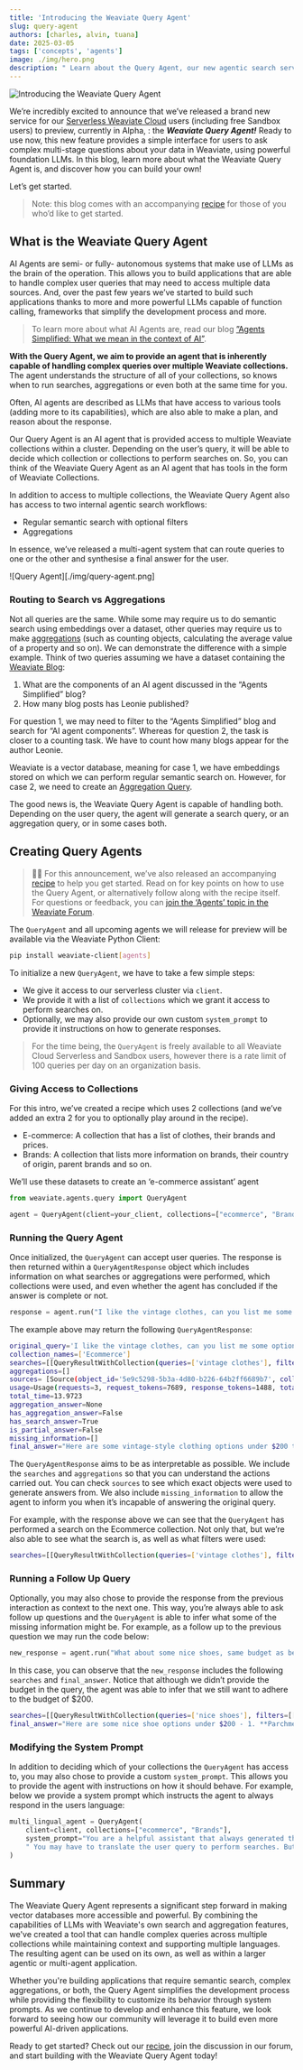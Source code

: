 ```yaml
---
title: 'Introducing the Weaviate Query Agent'
slug: query-agent
authors: [charles, alvin, tuana]
date: 2025-03-05
tags: ['concepts', 'agents']
image: ./img/hero.png
description: " Learn about the Query Agent, our new agentic search service that redefines how you interact with with Weaviate’s database!"
---
```

![Introducing the Weaviate Query Agent](./img/hero.png)


We’re incredibly excited to announce that we’ve released a brand new service for our [Serverless Weaviate Cloud](https://weaviate.io/deployment/serverless) users (including free Sandbox users) to preview, currently in Alpha, : the _**Weaviate Query Agent!**_ Ready to use now, this new feature provides a simple interface for users to ask complex multi-stage questions about your data in Weaviate, using powerful foundation LLMs. In this blog, learn more about what the Weaviate Query Agent is, and discover how you can build your own!

Let’s get started.

> Note: this blog comes with an accompanying [recipe](https://github.com/weaviate/recipes/tree/main/weaviate-services/agents/query-agent-get-started.ipynb) for those of you who’d like to get started.

## What is the Weaviate Query Agent

AI Agents are semi- or fully- autonomous systems that make use of LLMs as the brain of the operation. This allows you to build applications that are able to handle complex user queries that may need to access multiple data sources. And, over the past few years we’ve started to build such applications thanks to more and more powerful LLMs capable of function calling, frameworks that simplify the development process and more.

> To learn more about what AI Agents are, read our blog [”Agents Simplified: What we mean in the context of AI”](https://weaviate.io/blog/ai-agents).

**With the Query Agent, we aim to provide an agent that is inherently capable of handling complex queries over multiple Weaviate collections.** The agent understands the structure of all of your collections, so knows when to run searches, aggregations or even both at the same time for you.

Often, AI agents are described as LLMs that have access to various tools (adding more to its capabilities), which are also able to make a plan, and reason about the response.

Our Query Agent is an AI agent that is provided access to multiple Weaviate collections within a cluster. Depending on the user’s query, it will be able to decide which collection or collections to perform searches on. So, you can think of the Weaviate Query Agent as an AI agent that has tools in the form of Weaviate Collections.

In addition to access to multiple collections, the Weaviate Query Agent also has access to two internal agentic search workflows:

-   Regular semantic search with optional filters
-   Aggregations

In essence, we’ve released a multi-agent system that can route queries to one or the other and synthesise a final answer for the user.

![Query Agent][./img/query-agent.png]

### Routing to Search vs Aggregations

Not all queries are the same. While some may require us to do semantic search using embeddings over a dataset, other queries may require us to make [aggregations](https://weaviate.io/developers/weaviate/api/graphql/aggregate) (such as counting objects, calculating the average value of a property and so on). We can demonstrate the difference with a simple example. Think of two queries assuming we have a dataset containing the [Weaviate Blog](https://weaviate.io/blog):

1.  What are the components of an AI agent discussed in the “Agents Simplified” blog?
2.  How many blog posts has Leonie published?

For question 1, we may need to filter to the “Agents Simplified” blog and search for “AI agent components”. Whereas for question 2, the task is closer to a counting task. We have to count how many blogs appear for the author Leonie.

Weaviate is a vector database, meaning for case 1, we have embeddings stored on which we can perform regular semantic search on. However, for case 2, we need to create an [Aggregation Query](https://weaviate.io/developers/weaviate/api/graphql/aggregate).

The good news is, the Weaviate Query Agent is capable of handling both. Depending on the user query, the agent will generate a search query, or an aggregation query, or in some cases both.

## Creating Query Agents

> 👩‍🍳 For this announcement, we’ve also released an accompanying [recipe](https://colab.research.google.com/github/weaviate/recipes/blob/query-agent-starter/weaviate-services/agents/query-agent-get-started.ipynb) to help you get started. Read on for key points on how to use the Query Agent, or alternatively follow along with the recipe itself. For questions or feedback, you can [join the ‘Agents’ topic in the Weaviate Forum](https://forum.weaviate.io/c/agents/10).

The `QueryAgent` and all upcoming agents we will release for preview will be available via the Weaviate Python Client:

```bash
pip install weaviate-client[agents] 

```

To initialize a new `QueryAgent`, we have to take a few simple steps:

-   We give it access to our serverless cluster via `client`.
-   We provide it with a list of `collections` which we grant it access to perform searches on.
-   Optionally, we may also provide our own custom `system_prompt` to provide it instructions on how to generate responses.

> For the time being, the `QueryAgent` is freely available to all Weaviate Cloud Serverless and Sandbox users, however there is a rate limit of 100 queries per day on an organization basis.

### Giving Access to Collections

For this intro, we’ve created a recipe which uses 2 collections (and we’ve added an extra 2 for you to optionally play around in the recipe).

-   E-commerce: A collection that has a list of clothes, their brands and prices.
-   Brands: A collection that lists more information on brands, their country of origin, parent brands and so on.

We’ll use these datasets to create an ‘e-commerce assistant’ agent

```python
from weaviate.agents.query import QueryAgent

agent = QueryAgent(client=your_client, collections=["ecommerce", "Brands"])

```

### Running the Query Agent

Once initialized, the `QueryAgent` can accept user queries. The response is then returned within a `QueryAgentResponse` object which includes information on what searches or aggregations were performed, which collections were used, and even whether the agent has concluded if the answer is complete or not.

```python
response = agent.run("I like the vintage clothes, can you list me some options that are less than $200?")

```

The example above may return the following `QueryAgentResponse`:

```bash
original_query='I like the vintage clothes, can you list me some options that are less than $200?' 
collection_names=['Ecommerce'] 
searches=[[QueryResultWithCollection(queries=['vintage clothes'], filters=[[IntegerPropertyFilter(property_name='price', operator=<ComparisonOperator.LESS_THAN: '<'>, value=200.0)]], filter_operators='AND', collection='Ecommerce')]] 
aggregations=[]
sources= [Source(object_id='5e9c5298-5b3a-4d80-b226-64b2ff6689b7', collection='Ecommerce'), Source(object_id='48896222-d098....', collection='Ecommerce')...]
usage=Usage(requests=3, request_tokens=7689, response_tokens=1488, total_tokens=9177, details=None) 
total_time=13.9723
aggregation_answer=None 
has_aggregation_answer=False 
has_search_answer=True 
is_partial_answer=False 
missing_information=[] 
final_answer="Here are some vintage-style clothing options under $200 that you might like:\\n\\n1. **Vintage Philosopher Midi Dress** -..."

```

The `QueryAgentResponse` aims to be as interpretable as possible. We include the `searches` and `aggregations` so that you can understand the actions carried out. You can check `sources` to see which exact objects were used to generate answers from. We also include `missing_information` to allow the agent to inform you when it’s incapable of answering the original query.

For example, with the response above we can see that the `QueryAgent` has performed a search on the Ecommerce collection. Not only that, but we’re also able to see what the search is, as well as what filters were used:

```bash
searches=[[QueryResultWithCollection(queries=['vintage clothes'], filters=[[IntegerPropertyFilter(property_name='price', operator=<ComparisonOperator.LESS_THAN: '<'>, value=200.0)]], filter_operators='AND', collection='Ecommerce')]] 

```

### Running a Follow Up Query

Optionally, you may also chose to provide the response from the previous interaction as context to the next one. This way, you’re always able to ask follow up questions and the `QueryAgent` is able to infer what some of the missing information might be. For example, as a follow up to the previous question we may run the code below:

```python
new_response = agent.run("What about some nice shoes, same budget as before?", context=response)

```

In this case, you can observe that the `new_response` includes the following `searches` and `final_answer`. Notice that although we didn’t provide the budget in the query, the agent was able to infer that we still want to adhere to the budget of $200.

```bash
searches=[[QueryResultWithCollection(queries=['nice shoes'], filters=[[IntegerPropertyFilter(property_name='price', operator=<ComparisonOperator.LESS_THAN: '<'>, value=200.0)]], filter_operators='AND', collection='Ecommerce')]]
final_answer="Here are some nice shoe options under $200 - 1. **Parchment Boots by Nova Nest** - $145 ..."

```

### Modifying the System Prompt

In addition to deciding which of your collections the `QueryAgent` has access to, you may also chose to provide a custom `system_prompt`. This allows you to provide the agent with instructions on how it should behave. For example, below we provide a system prompt which instructs the agent to always respond in the users language:

```python
multi_lingual_agent = QueryAgent(
    client=client, collections=["ecommerce", "Brands"],
    system_prompt="You are a helpful assistant that always generated the final response in the users language."
    " You may have to translate the user query to perform searches. But you must always respond to the user in their own language."
)

```

## Summary

The Weaviate Query Agent represents a significant step forward in making vector databases more accessible and powerful. By combining the capabilities of LLMs with Weaviate's own search and aggregation features, we've created a tool that can handle complex queries across multiple collections while maintaining context and supporting multiple languages. The resulting agent can be used on its own, as well as within a larger agentic or multi-agent application.

Whether you're building applications that require semantic search, complex aggregations, or both, the Query Agent simplifies the development process while providing the flexibility to customize its behavior through system prompts. As we continue to develop and enhance this feature, we look forward to seeing how our community will leverage it to build even more powerful AI-driven applications.

Ready to get started? Check out our [recipe](https://colab.research.google.com/github/weaviate/recipes/blob/main/weaviate-services/agents/query-agent-get-started.ipynb), join the discussion in our forum, and start building with the Weaviate Query Agent today!